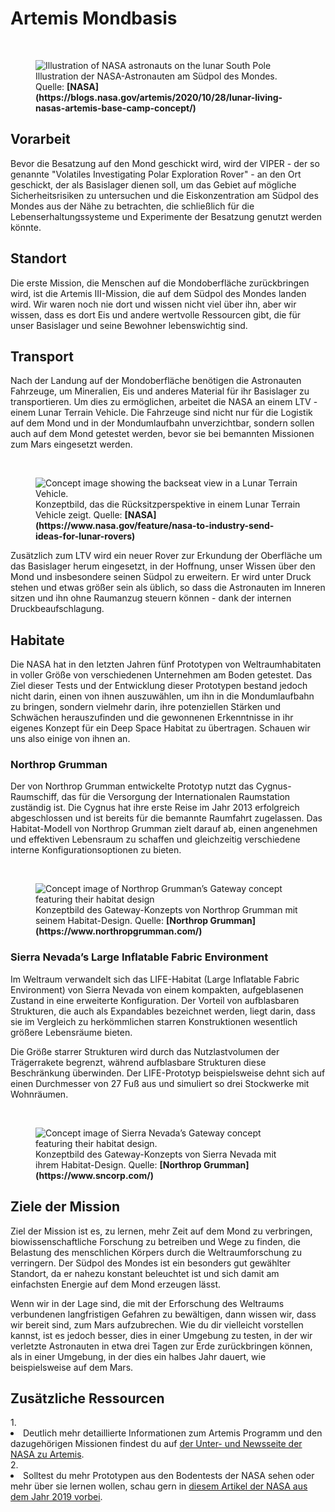 
# Artemis Mondbasis

<ReadingTime duration="3" />
<AudioPlayer ident="artemis" />

<br/>
<figure>
<Image src={require(".//../../../resources/images/lunarbasecamp.png")} alt="Illustration of NASA astronauts on the lunar South Pole" />
<figcaption style={{ color: "rgb(156, 156, 156)", fontSize: "14px", marginTop: "2px" }}>Illustration der NASA-Astronauten am Südpol des Mondes. Quelle: <strong>[NASA](https://blogs.nasa.gov/artemis/2020/10/28/lunar-living-nasas-artemis-base-camp-concept/)</strong></figcaption>
</figure>

## Vorarbeit
Bevor die Besatzung auf den Mond geschickt wird, wird der VIPER - der so genannte "Volatiles Investigating Polar Exploration Rover" - an den Ort geschickt, der als Basislager dienen soll, um das Gebiet auf mögliche Sicherheitsrisiken zu untersuchen und die Eiskonzentration am Südpol des Mondes aus der Nähe zu betrachten, die schließlich für die Lebenserhaltungssysteme und Experimente der Besatzung genutzt werden könnte.

## Standort
Die erste Mission, die Menschen auf die Mondoberfläche zurückbringen wird, ist die Artemis III-Mission, die auf dem Südpol des Mondes landen wird. Wir waren noch nie dort und wissen nicht viel über ihn, aber wir wissen, dass es dort Eis und andere wertvolle Ressourcen gibt, die für unser Basislager und seine Bewohner lebenswichtig sind.

## Transport
Nach der Landung auf der Mondoberfläche benötigen die Astronauten Fahrzeuge, um Mineralien, Eis und anderes Material für ihr Basislager zu transportieren. Um dies zu ermöglichen, arbeitet die NASA an einem LTV - einem Lunar Terrain Vehicle. Die Fahrzeuge sind nicht nur für die Logistik auf dem Mond und in der Mondumlaufbahn unverzichtbar, sondern sollen auch auf dem Mond getestet werden, bevor sie bei bemannten Missionen zum Mars eingesetzt werden. 

<br/>
<figure>
<Image src={require(".//../../../resources/images/lunartransportvehicle.png")} alt="Concept image showing the backseat view in a Lunar Terrain Vehicle." />
<figcaption style={{ color: "rgb(156, 156, 156)", fontSize: "14px", marginTop: "2px" }}>Konzeptbild, das die Rücksitzperspektive in einem Lunar Terrain Vehicle zeigt. Quelle: <strong>[NASA](https://www.nasa.gov/feature/nasa-to-industry-send-ideas-for-lunar-rovers)</strong></figcaption>
</figure>

Zusätzlich zum LTV wird ein neuer Rover zur Erkundung der Oberfläche um das Basislager herum eingesetzt, in der Hoffnung, unser Wissen über den Mond und insbesondere seinen Südpol zu erweitern. Er wird unter Druck stehen und etwas größer sein als üblich, so dass die Astronauten im Inneren sitzen und ihn ohne Raumanzug steuern können - dank der internen Druckbeaufschlagung.

## Habitate
Die NASA hat in den letzten Jahren fünf Prototypen von Weltraumhabitaten in voller Größe von verschiedenen Unternehmen am Boden getestet. Das Ziel dieser Tests und der Entwicklung dieser Prototypen bestand jedoch nicht darin, einen von ihnen auszuwählen, um ihn in die Mondumlaufbahn zu bringen, sondern vielmehr darin, ihre potenziellen Stärken und Schwächen herauszufinden und die gewonnenen Erkenntnisse in ihr eigenes Konzept für ein Deep Space Habitat zu übertragen. Schauen wir uns also einige von ihnen an.

### Northrop Grumman
Der von Northrop Grumman entwickelte Prototyp nutzt das Cygnus-Raumschiff, das für die Versorgung der Internationalen Raumstation zuständig ist. Die Cygnus hat ihre erste Reise im Jahr 2013 erfolgreich abgeschlossen und ist bereits für die bemannte Raumfahrt zugelassen. Das Habitat-Modell von Northrop Grumman zielt darauf ab, einen angenehmen und effektiven Lebensraum zu schaffen und gleichzeitig verschiedene interne Konfigurationsoptionen zu bieten.

<br/>
<figure>
<Image src={require(".//../../../resources/images/habitat1.png")} alt="Concept image of Northrop Grumman’s Gateway concept featuring their habitat design" />
<figcaption style={{ color: "rgb(156, 156, 156)", fontSize: "14px", marginTop: "2px" }}>Konzeptbild des Gateway-Konzepts von Northrop Grumman mit seinem Habitat-Design. Quelle: <strong>[Northrop Grumman](https://www.northropgrumman.com/)</strong></figcaption>
</figure>

### Sierra Nevada’s Large Inflatable Fabric Environment
Im Weltraum verwandelt sich das LIFE-Habitat (Large Inflatable Fabric Environment) von Sierra Nevada von einem kompakten, aufgeblasenen Zustand in eine erweiterte Konfiguration. Der Vorteil von aufblasbaren Strukturen, die auch als Expandables bezeichnet werden, liegt darin, dass sie im Vergleich zu herkömmlichen starren Konstruktionen wesentlich größere Lebensräume bieten. 

Die Größe starrer Strukturen wird durch das Nutzlastvolumen der Trägerrakete begrenzt, während aufblasbare Strukturen diese Beschränkung überwinden. Der LIFE-Prototyp beispielsweise dehnt sich auf einen Durchmesser von 27 Fuß aus und simuliert so drei Stockwerke mit Wohnräumen.

<br/>
<figure>
<Image src={require(".//../../../resources/images/habitat2.png")} alt="Concept image of Sierra Nevada’s Gateway concept featuring their habitat design." />
<figcaption style={{ color: "rgb(156, 156, 156)", fontSize: "14px", marginTop: "2px" }}>Konzeptbild des Gateway-Konzepts von Sierra Nevada mit ihrem Habitat-Design. Quelle: <strong>[Northrop Grumman](https://www.sncorp.com/)</strong></figcaption>
</figure>

## Ziele der Mission
Ziel der Mission ist es, zu lernen, mehr Zeit auf dem Mond zu verbringen, biowissenschaftliche Forschung zu betreiben und Wege zu finden, die Belastung des menschlichen Körpers durch die Weltraumforschung zu verringern. Der Südpol des Mondes ist ein besonders gut gewählter Standort, da er nahezu konstant beleuchtet ist und sich damit am einfachsten Energie auf dem Mond erzeugen lässt.

Wenn wir in der Lage sind, die mit der Erforschung des Weltraums verbundenen langfristigen Gefahren zu bewältigen, dann wissen wir, dass wir bereit sind, zum Mars aufzubrechen. Wie du dir vielleicht vorstellen kannst, ist es jedoch besser, dies in einer Umgebung zu testen, in der wir verletzte Astronauten in etwa drei Tagen zur Erde zurückbringen können, als in einer Umgebung, in der dies ein halbes Jahr dauert, wie beispielsweise auf dem Mars. 


<SaveArticleSection article="moon-artemis"/>

## Zusätzliche Ressourcen
<AdditionalResources>
  <div>
    <span>1. </span><li>Deutlich mehr detaillierte Informationen zum Artemis Programm und den dazugehörigen Missionen findest du auf <a href="https://blogs.nasa.gov/artemis/2020/10/28/lunar-living-nasas-artemis-base-camp-concept/" target="_blank">der Unter- und Newsseite der NASA zu Artemis</a>.</li>
  </div>
  <div>
    <span>2. </span><li>Solltest du mehr Prototypen aus den Bodentests der NASA sehen oder mehr über sie lernen wollen, schau gern in <a href="https://dearmoon.earth/" target="_blank">diesem Artikel der NASA aus dem Jahr 2019 vorbei</a>.</li>
  </div>
</AdditionalResources>


<Analytics />